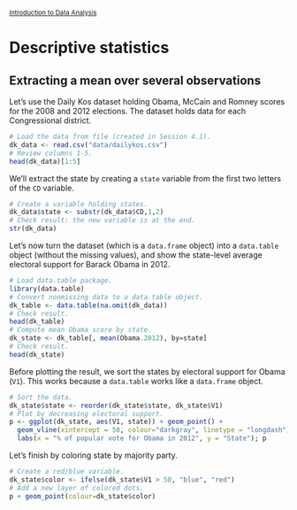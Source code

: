 <style>@import url(style.css);</style>
<small>[Introduction to Data Analysis](index.html)</small>

# Descriptive statistics

## Extracting a mean over several observations

Let's use the Daily Kos dataset holding Obama, McCain and Romney scores for the 2008 and 2012 elections. The dataset holds data for each Congressional district.

```r
# Load the data from file (created in Session 4.1).
dk_data <- read.csv("data/dailykos.csv")
# Review columns 1-5.
head(dk_data)[1:5]
```

We'll extract the state by creating a `state` variable from the first two letters of the `CD` variable.

```r
# Create a variable holding states.
dk_data$state <- substr(dk_data$CD,1,2)
# Check result: the new variable is at the end.
str(dk_data)
```

Let's now turn the dataset (which is a `data.frame` object) into a `data.table` object (without the missing values), and show the state-level average electoral support for Barack Obama in 2012.

```r
# Load data.table package.
library(data.table)
# Convert nonmissing data to a data.table object.
dk_table <- data.table(na.omit(dk_data))
# Check result.
head(dk_table)
# Compute mean Obama score by state.
dk_state <- dk_table[, mean(Obama.2012), by=state]
# Check result.
head(dk_state)
```

Before plotting the result, we sort the states by electoral support for Obama (`V1`). This works because a `data.table` works like a `data.frame` object.

```r
# Sort the data.
dk_state$state <- reorder(dk_state$state, dk_state$V1)
# Plot by decreasing electoral support.
p <- ggplot(dk_state, aes(V1, state)) + geom_point() + 
  geom_vline(xintercept = 50, colour="darkgray", linetype = "longdash") +
  labs(x = "% of popular vote for Obama in 2012", y = "State"); p
```

Let's finish by coloring state by majority party.

```r
# Create a red/blue variable.
dk_state$color <- ifelse(dk_state$V1 > 50, "blue", "red")
# Add a new layer of colored dots.
p + geom_point(colour=dk_state$color)
```

